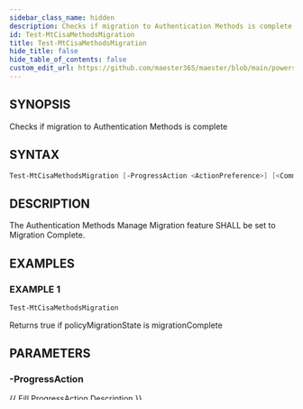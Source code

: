```yaml
---
sidebar_class_name: hidden
description: Checks if migration to Authentication Methods is complete
id: Test-MtCisaMethodsMigration
title: Test-MtCisaMethodsMigration
hide_title: false
hide_table_of_contents: false
custom_edit_url: https://github.com/maester365/maester/blob/main/powershell/public/Test-MtCisaMethodsMigration.ps1
---
```


## SYNOPSIS

Checks if migration to Authentication Methods is complete

## SYNTAX

```powershell
Test-MtCisaMethodsMigration [-ProgressAction <ActionPreference>] [<CommonParameters>]
```

## DESCRIPTION

The Authentication Methods Manage Migration feature SHALL be set to Migration Complete.

## EXAMPLES

### EXAMPLE 1

```powershell
Test-MtCisaMethodsMigration
```

Returns true if policyMigrationState is migrationComplete

## PARAMETERS

### -ProgressAction

\{\{ Fill ProgressAction Description \}\}

```yaml
Type: ActionPreference
Parameter Sets: (All)
Aliases: proga

Required: False
Position: Named
Default value: None
Accept pipeline input: False
Accept wildcard characters: False
```

### CommonParameters

This cmdlet supports the common parameters: -Debug, -ErrorAction, -ErrorVariable, -InformationAction, -InformationVariable, -OutVariable, -OutBuffer, -PipelineVariable, -Verbose, -WarningAction, and -WarningVariable. For more information, see [about_CommonParameters](http://go.microsoft.com/fwlink/?LinkID=113216).

## INPUTS

## OUTPUTS

### System.Boolean

## NOTES

## RELATED LINKS

[https://maester.dev/docs/commands/Test-MtCisaMethodsMigration](https://maester.dev/docs/commands/Test-MtCisaMethodsMigration)
